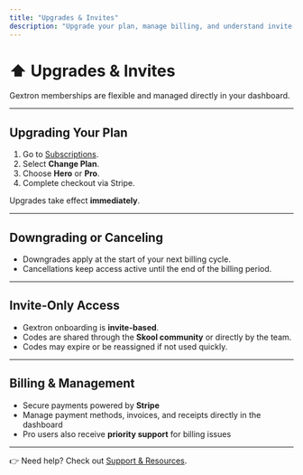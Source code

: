 ```yaml
---
title: "Upgrades & Invites"
description: "Upgrade your plan, manage billing, and understand invite-only access."
---
```


# ⬆️ Upgrades & Invites

Gextron memberships are flexible and managed directly in your dashboard.

---

## Upgrading Your Plan
1. Go to [Subscriptions](https://www.gextron.com/dashboard/settings/billing/subscriptions).  
2. Select **Change Plan**.  
3. Choose **Hero** or **Pro**.  
4. Complete checkout via Stripe.  

Upgrades take effect **immediately**.

---

## Downgrading or Canceling
- Downgrades apply at the start of your next billing cycle.  
- Cancellations keep access active until the end of the billing period.  

---

## Invite-Only Access
- Gextron onboarding is **invite-based**.  
- Codes are shared through the **Skool community** or directly by the team.  
- Codes may expire or be reassigned if not used quickly.  

---

## Billing & Management
- Secure payments powered by **Stripe**  
- Manage payment methods, invoices, and receipts directly in the dashboard  
- Pro users also receive **priority support** for billing issues  

---

👉 Need help? Check out [Support & Resources](/support/faq).
